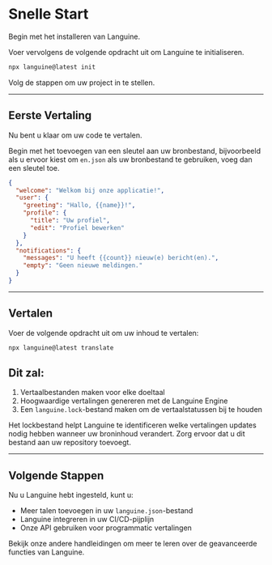 # Snelle Start

Begin met het installeren van Languine.

Voer vervolgens de volgende opdracht uit om Languine te initialiseren.

```bash title="Terminal"
npx languine@latest init
```

Volg de stappen om uw project in te stellen.

---

## Eerste Vertaling

Nu bent u klaar om uw code te vertalen.

Begin met het toevoegen van een sleutel aan uw bronbestand, bijvoorbeeld als u ervoor kiest om `en.json` als uw bronbestand te gebruiken, voeg dan een sleutel toe.

```json title="src/locales/en.json"
{
  "welcome": "Welkom bij onze applicatie!",
  "user": {
    "greeting": "Hallo, {{name}}!",
    "profile": {
      "title": "Uw profiel",
      "edit": "Profiel bewerken"
    }
  },
  "notifications": {
    "messages": "U heeft {{count}} nieuw(e) bericht(en).",
    "empty": "Geen nieuwe meldingen."
  }
}

```

---

## Vertalen

Voer de volgende opdracht uit om uw inhoud te vertalen:

```bash title="Terminal"
npx languine@latest translate
```

## Dit zal:
1. Vertaalbestanden maken voor elke doeltaal
2. Hoogwaardige vertalingen genereren met de Languine Engine
3. Een `languine.lock`-bestand maken om de vertaalstatussen bij te houden

Het lockbestand helpt Languine te identificeren welke vertalingen updates nodig hebben wanneer uw broninhoud verandert. Zorg ervoor dat u dit bestand aan uw repository toevoegt.

---

## Volgende Stappen

Nu u Languine hebt ingesteld, kunt u:
- Meer talen toevoegen in uw `languine.json`-bestand
- Languine integreren in uw CI/CD-pijplijn
- Onze API gebruiken voor programmatic vertalingen

Bekijk onze andere handleidingen om meer te leren over de geavanceerde functies van Languine.